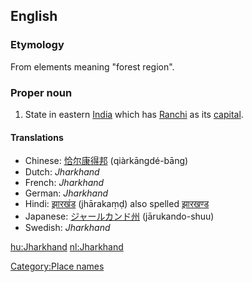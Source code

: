 ==English==
{{wikipedia}}
===Etymology===
From elements meaning "forest region".

===Proper noun===
{{en-proper-noun}}
#State in eastern [[India]] which has [[Ranchi]] as its [[capital]].

====Translations====
*Chinese: [[恰尔康得邦]] (qiàrkāngdé-bāng)
*Dutch: ''Jharkhand''
*French: ''Jharkhand''
*German: ''Jharkhand''
*Hindi: [[झारखंड]] (jhārakaṃḍ) also spelled [[झारखण्ड]]
*Japanese: [[ジャールカンド州]] (jārukando-shuu)
*Swedish: ''Jharkhand''

[[Category:Place names]]

[[hu:Jharkhand]]
[[nl:Jharkhand]]